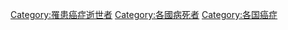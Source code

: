 [[Category:罹患癌症逝世者|Category:罹患癌症逝世者]]
[[Category:各國病死者|Category:各國病死者]]

[[Category:各国癌症|Category:各国癌症]]